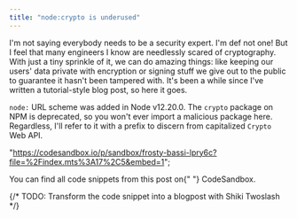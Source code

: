 ```yaml
---
title: "node:crypto is underused"
---
```


I'm not saying everybody needs to be a security expert. I'm def not one! But I
feel that many engineers I know are needlessly scared of cryptography. With just
a tiny sprinkle of it, we can do amazing things: like keeping our users' data
private with encryption or signing stuff we give out to the public to guarantee
it hasn't been tampered with. It's been a while since I've written a
tutorial-style blog post, so here&nbsp;it goes.

<aside>

`node:` URL scheme was added in Node v12.20.0. The `crypto` package on NPM is
deprecated, so you won't ever import a malicious package here. Regardless, I'll
refer to it with a prefix to discern from capitalized `Crypto` Web API.

</aside>

  "https://codesandbox.io/p/sandbox/frosty-bassi-lpry6c?file=%2Findex.mts%3A17%2C5&embed=1";

<Callout>
  You can find all code snippets from this post on{" "}
  <Link href={codesandbox}>CodeSandbox</Link>.
</Callout>

{/* TODO: Transform the code snippet into a blogpost with Shiki Twoslash */}


<CodesandboxIframe client:visible src={codesandbox} />
